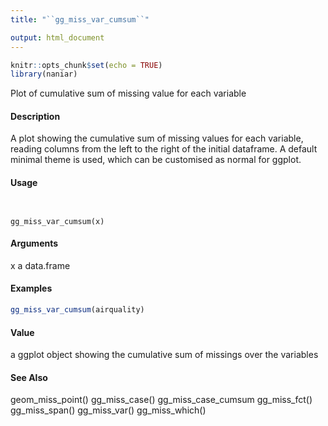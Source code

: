 ---
title: "``gg_miss_var_cumsum``"

output: html_document
---

```{r setup, include=FALSE}
knitr::opts_chunk$set(echo = TRUE)
library(naniar)
```
 Plot of cumulative sum of missing value for each variable

####  Description 

A plot showing the cumulative sum of missing values for each variable, reading columns from the
left to the right of the initial dataframe. A default minimal theme is used, which can be customised
as normal for ggplot.

####  Usage 
<pre><code>

gg_miss_var_cumsum(x)
</code></pre>
#### Arguments 

x a data.frame



#### Examples 
```{r}
gg_miss_var_cumsum(airquality)
```
#### Value 

a ggplot object showing the cumulative sum of missings over the variables

#### See Also 

geom_miss_point() gg_miss_case() gg_miss_case_cumsum gg_miss_fct() gg_miss_span()
gg_miss_var() gg_miss_which()